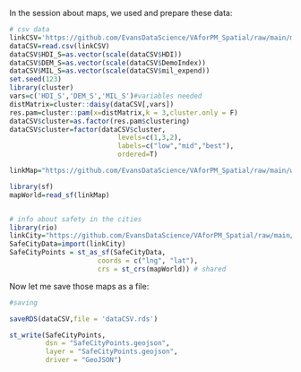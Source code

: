 
In the session about maps, we used and prepare these data:


```r
# csv data
linkCSV='https://github.com/EvansDataScience/VAforPM_Spatial/raw/main/merged_data.csv'
dataCSV=read.csv(linkCSV)
dataCSV$HDI_S=as.vector(scale(dataCSV$HDI))
dataCSV$DEM_S=as.vector(scale(dataCSV$DemoIndex))
dataCSV$MIL_S=as.vector(scale(dataCSV$mil_expend))
set.seed(123)
library(cluster)
vars=c('HDI_S','DEM_S','MIL_S')#variables needed
distMatrix=cluster::daisy(dataCSV[,vars])
res.pam=cluster::pam(x=distMatrix,k = 3,cluster.only = F)
dataCSV$cluster=as.factor(res.pam$clustering)
dataCSV$cluster=factor(dataCSV$cluster,
                           levels=c(1,3,2),
                           labels=c("low","mid","best"), 
                           ordered=T)

linkMap="https://github.com/EvansDataScience/VAforPM_Spatial/raw/main/worldMap.geojson" 

library(sf)
mapWorld=read_sf(linkMap)


# info about safety in the cities
library(rio)
linkCity="https://github.com/EvansDataScience/VAforPM_Spatial/raw/main/citiesloc.xlsx"
SafeCityData=import(linkCity)
SafeCityPoints = st_as_sf(SafeCityData, 
                      coords = c("lng", "lat"),
                      crs = st_crs(mapWorld)) # shared

```


Now let me save those maps as a file:

```r
#saving

saveRDS(dataCSV,file = 'dataCSV.rds')

st_write(SafeCityPoints, 
         dsn = "SafeCityPoints.geojson",
         layer = "SafeCityPoints.geojson",
         driver = "GeoJSON")
```



